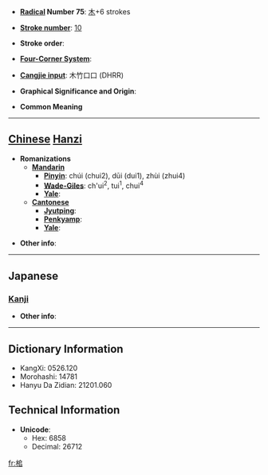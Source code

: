 * '''[[Wiktionary:Chinese radical index| Radical]] Number 75''': [[Wiktionary:Chinese radical index 木|木]]+6 strokes

* '''[[Wiktionary:Chinese total strokes index|Stroke number]]''': [[Wiktionary:Chinese total strokes index 10|10]]

* '''Stroke order''': 

* '''[[Wiktionary:Chinese four corner index|Four-Corner System]]''': 

* '''[[Wiktionary:Chinese Cangjie index|Cangjie input]]''': 木竹口口 (DHRR)

* '''Graphical Significance and Origin''': 

* '''Common Meaning'''

----

== [[Chinese]] [[Hanzi]] ==

* '''Romanizations'''
** '''[[Mandarin]]'''
*** '''[[Pinyin]]''': chúi (chui2), dūi (dui1), zhùi (zhui4)
*** '''[[Wade-Giles]]''': ch'ui<sup>2</sup>, tui<sup>1</sup>, chui<sup>4</sup>
*** '''[[Yale]]''': 
** '''[[Cantonese]]'''
*** '''[[Jyutping]]''':
*** '''[[Penkyamp]]''': 
*** '''[[Yale]]''': 

* '''Other info''': 

----

==Japanese==
===[[Kanji]]===
{{kanji|on readings=[[つい]] (tsui), [[すい]] (sui)
|kun readings=[[しい]] (shii)
}}

* '''Other info''':  

----

== Dictionary Information ==

* KangXi: 0526.120
* Morohashi: 14781
* Hanyu Da Zidian: 21201.060

== Technical Information ==

* '''Unicode''':
** Hex: 6858
** Decimal: 26712

[[fr:桘]]